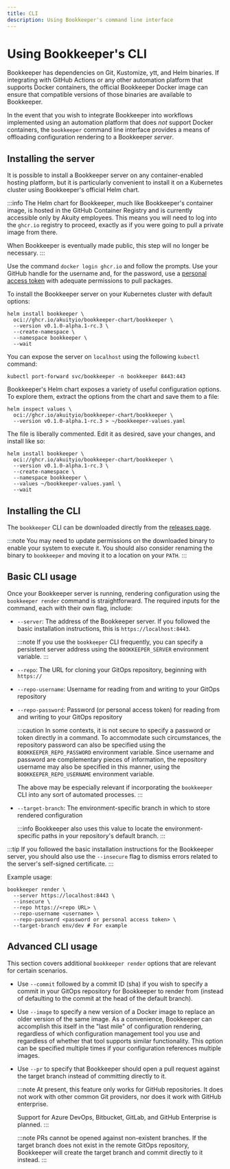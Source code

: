 ```yaml
---
title: CLI
description: Using Bookkeeper's command line interface
---
```



# Using Bookkeeper's CLI

Bookkeeper has dependencies on Git, Kustomize, ytt, and Helm binaries. If
integrating with GitHub Actions or any other automation platform that supports
Docker containers, the official Bookkeeper Docker image can ensure that
compatible versions of those binaries are available to Bookkeeper.

In the event that you wish to integrate Bookkeeper into workflows implemented
using an automation platform that does _not_ support Docker containers, the
`bookkeeper` command line interface provides a means of offloading configuration
rendering to a Bookkeeper _server_.

## Installing the server

It is possible to install a Bookkeeper server on any container-enabled hosting
platform, but it is particularly convenient to install it on a Kubernetes
cluster using Bookkeeper's official Helm chart.

:::info
The Helm chart for Bookkeeper, much like Bookkeeper's container image, is hosted
in the GitHub Container Registry and is currently accessible only by Akuity
employees. This means you will need to log into the `ghcr.io` registry to
proceed, exactly as if you were going to pull a private image from there.

When Bookkeeper is eventually made public, this step will no longer be
necessary.
:::

Use the command `docker login ghcr.io` and follow the prompts. Use your GitHub
handle for the username and, for the password, use a
[personal access token](https://github.com/settings/tokens) with adequate
permissions to pull packages.

<Tabs groupId="installation">
<TabItem value="basic" label="Basic installation">

To install the Bookkeeper server on your Kubernetes cluster with default
options:

```shell
helm install bookkeeper \
  oci://ghcr.io/akuityio/bookkeeper-chart/bookkeeper \
  --version v0.1.0-alpha.1-rc.3 \
  --create-namespace \
  --namespace bookkeeper \
  --wait
```

You can expose the server on `localhost` using the following `kubectl` command:

```shell
kubectl port-forward svc/bookkeeper -n bookkeeper 8443:443
```

</TabItem>
<TabItem value="advanced" label="Advanced installation">

Bookkeeper's Helm chart exposes a variety of useful configuration options. To
explore them, extract the options from the chart and save them to a file:

```shell
helm inspect values \
  oci://ghcr.io/akuityio/bookkeeper-chart/bookkeeper \
  --version v0.1.0-alpha.1-rc.3 > ~/bookkeeper-values.yaml
```

The file is liberally commented. Edit it as desired, save your changes, and
install like so:

```shell
helm install bookkeeper \
  oci://ghcr.io/akuityio/bookkeeper-chart/bookkeeper \
  --version v0.1.0-alpha.1-rc.3 \
  --create-namespace \
  --namespace bookkeeper \
  --values ~/bookkeeper-values.yaml \
  --wait
```

</TabItem>
</Tabs>

## Installing the CLI

The `bookkeeper` CLI can be downloaded directly from the
[releases page](https://github.com/akuityio/bookkeeper-prototype/releases).

:::note
You may need to update permissions on the downloaded binary to enable your
system to execute it. You should also consider renaming the binary to
`bookkeeper` and moving it to a location on your `PATH`.
:::

## Basic CLI usage

Once your Bookkeeper server is running, rendering configuration using the
`bookkeeper render` command is straightforward. The required inputs for the
command, each with their own flag, include:

* `--server`: The address of the Bookkeeper server. If you followed the basic
  installation instructions, this is `https://localhost:8443`.

  :::note
  If you use the `bookkeeper` CLI frequently, you can specify a persistent
  server address using the `BOOKKEEPER_SERVER` environment variable.
  :::

* `--repo`: The URL for cloning your GitOps repository, beginning with
  `https://`

* `--repo-username`: Username for reading from and writing to your GitOps
  repository

* `--repo-password`: Password (or personal access token) for reading from and
  writing to your GitOps repository

  :::caution
  In some contexts, it is not secure to specify a password or token directly in
  a command. To accommodate such circumstances, the repository password can also
  be specified using the `BOOKKEEPER_REPO_PASSWORD` environment variable. Since
  username and password are complementary pieces of information, the repository
  username may also be specified in this manner, using the
  `BOOKKEEPER_REPO_USERNAME` environment variable.
  
  The above may be especially relevant if incorporating the `bookkeeper` CLI
  into any sort of automated processes. 
  :::

* `--target-branch`: The environment-specific branch in which to store rendered
  configuration
  
  :::info
  Bookkeeper also uses this value to locate the environment-specific paths in
  your repository's default branch.
  :::

:::tip
If you followed the basic installation instructions for the Bookkeeper server,
you should also use the `--insecure` flag to dismiss errors related to the
server's self-signed certificate.
:::

Example usage:

```shell
bookkeeper render \
  --server https://localhost:8443 \
  --insecure \
  --repo https://<repo URL> \
  --repo-username <username> \
  --repo-password <password or personal access token> \
  --target-branch env/dev # For example
```

## Advanced CLI usage

This section covers additional `bookkeeper render` options that are relevant for
certain scenarios.

* Use `--commit` followed by a commit ID (sha) if you wish to specify a commit
  in your GitOps repository for Bookkeeper to render from (instead of defaulting
  to the commit at the head of the default branch).
  
* Use `--image` to specify a new version of a Docker image to replace an older
  version of the same image. As a convenience, Bookkeeper can accomplish this
  itself in the "last mile" of configuration rendering, regardless of which
  configuration management tool you use and regardless of whether that tool
  supports similar functionality. This option can be specified multiple times if
  your configuration references multiple images.

* Use `--pr` to specify that Bookkeeper should open a pull request against the
  target branch instead of committing directly to it.

  :::note
  At present, this feature only works for GitHub repositories. It does not work
  with other common Git providers, nor does it work with GitHub enterprise.

  Support for Azure DevOps, Bitbucket, GitLab, and GitHub Enterprise is planned.
  :::

  :::note
  PRs cannot be opened against non-existent branches. If the target branch does
  not exist in the remote GitOps repository, Bookkeeper will create the target
  branch and commit directly to it instead.
  :::
